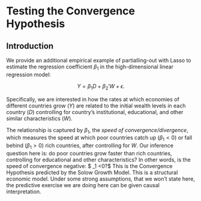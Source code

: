# Testing the Convergence Hypothesis

## Introduction

We provide an additional empirical example of partialling-out with Lasso to estimate the regression coefficient $\beta_1$ in the high-dimensional linear regression model:

$$Y = \beta_1 D +  \beta_2'W + \epsilon.$$
  
Specifically, we are interested in how the rates  at which economies of different countries grow ($Y$) are related to the initial wealth levels in each country ($D$) controlling for country's institutional, educational, and other similar characteristics ($W$).
  
The relationship is captured by $\beta_1$, the *speed of convergence/divergence*, which measures the speed at which poor countries catch up $(\beta_1< 0)$ or fall behind $(\beta_1> 0)$ rich countries, after controlling for $W$. Our inference question here is: do poor countries grow faster than rich countries, controlling for educational and other characteristics? In other words, is the speed of convergence negative: $ \beta_1 <0?$ This is the Convergence Hypothesis predicted by the Solow Growth Model. This is a structural economic model. Under some strong assumptions, that we won't state here, the predictive exercise we are doing here can be given causal interpretation.